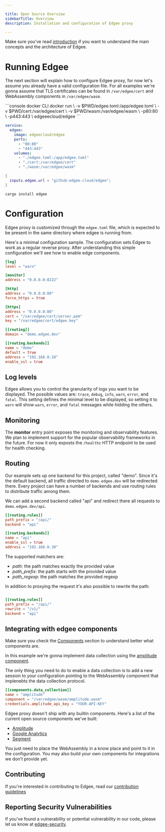 ```yaml
---

title: Open Source Overview 
sidebarTitle: Overview
description: Installation and configuration of Edgee proxy

---
```


Make sure you've read [introduction](https://docs.edgee.cloud/introduction) if you want to understand the main concepts and the architecture of Edgee.

# Running Edgee

The next section will explain how to configure Edgee proxy, for now let's assume you already have a valid configuration
file. For all examples we're gonna assume that TLS certificates can be found in `/var/edgee/cert` and WebAssembly
components in `/var/edgee/wasm`.

<CodeGroup>
```console docker CLI
docker run \
  -v $PWD/edgee.toml:/app/edgee.toml \
  -v $PWD/cert:/var/edgee/cert \
  -v $PWD/wasm:/var/edgee/wasm \
  -p80:80 \
  -p443:443 \
  edgeeecloud/edgee
```

```yaml docker-compose.yml
service:
  edgee:
    image: edgeecloud/edgee
    ports:
      - "80:80"
      - "443:443"
    volumes:
      - "./edgee.toml:/app/edgee.toml"
      - "./cert:/var/edgee/cert"
      - "./wasm:/var/edgee/wasm"
```

```nix nix flakes
{
  inputs.edgee.url = "github:edgee-cloud/edgee";
}
```

```console cargo CLI
cargo install edgee
```
</CodeGroup>

# Configuration


Edgee proxy is customized through the `edgee.toml` file, which is expected to be present in the same directory where edgee is running from.

Here's a minimal configuration sample. The configuration sets Edgee to work as a regular reverse proxy. After
understanding this simple configuration we'll see how to enable edge components.

```toml edgee.toml
[log]
level = "warn"

[monitor]
address = "0.0.0.0:8222"

[http]
address = "0.0.0.0:80"
force_https = true

[https]
address = "0.0.0.0:80"
cert = "/var/edgee/cert/server.pem"
key = "/var/edgee/cert/edgee.key"

[[routing]]
domain = "demo.edgee.dev"

[[routing.backends]]
name = "demo"
default = true
address = "192.168.0.10"
enable_ssl = true
```

## Log levels
Edgee allows you to control the granularity of logs you want to be displayed. The possible values are:
`trace`, `debug`, `info`, `warn`, `error`, and `fatal`. This setting defines the minimal level to
be displayed, so setting it to `warn` will show `warn`, `error`, and `fatal` messages while hidding the others.

## Monitoring
The **monitor** entry point exposes the monitoring and observability features. We plan to implement support for
the popular observability frameworks in the future. For now it only exposts the `/healthz` HTTP endpoint to 
be used for health checking.

## Routing
Our example sets up one backend for this project, called "demo". Since it's the default backend, all traffic 
directed to `demo.edgee.dev` will be redirected there. Every project can have a number of backends and use 
routing rules to distribute traffic among them.

We can add a second backend called "api" and redirect there all requests to `demo.edgee.dev/api`.
```toml edgee.toml
[[routing.rules]]
path_prefix = "/api/"
backend = "api"

[[routing.backends]]
name = "api"
enable_ssl = true
address = "192.168.0.30"
```

The supported matchers are:
- *path*: the path matches exactly the provided value
- *path_prefix*: the path starts with the provided value
- *path_regexp*: the path matches the provided regexp

In addition to proxying the request it's also possible to rewrite the path:

```toml edgee.toml

[[routing.rules]]
path_prefix = "/api/"
rewrite = "/v1/"
backend = "api"
```

## Integrating with edgee components

Make sure you check the [Components](https://docs.edgee.cloud/components/overview) section to understand better what
components are.

In this example we're gonna implement data collection using the [amplitude component](https://github.com/edgee-cloud/amplitude-component).

The only thing you need to do to enable a data collection is to add a new session to your configuration pointing
to the WebAssembly component that implenebts the data collection protocol.

```toml edgee.toml
[[components.data_collection]]
name = "amplitude"
component = "/var/edgee/wasm/amplitude.wasm"
credentials.amplitude_api_key = "YOUR-API-KEY"
```

Edgee proxy doesn't ship with any builtin components. Here's a list of the current open source components we've built:
- [Amplitude](https://github.com/edgee-cloud/amplitude-component)
- [Google Analytics](https://github.com/edgee-cloud/ga-component)
- [Segment](https://github.com/edgee-cloud/segment-component)

You just need to place the WebAssembly in a know place and point to it in the configuration. You may also build your
own components for integrations we don't provide yet.

## Contributing
If you're interested in contributing to Edgee, read our [contribution guidelines](./CONTRIBUTING.md)

## Reporting Security Vulnerabilities
If you've found a vulnerability or potential vulnerability in our code, please let us know at
[edgee-security](mailto:security@edgee.cloud).
